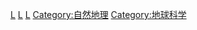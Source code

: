 {{Catnav|頁面分類|地理|区域地理}}
{{catmore|流域}}

[[Category:区域地理|L]]
[[Category:河流|L]]
[[Category:水文学|L]]
[[Category:自然地理|Category:自然地理]]
[[Category:地球科学|Category:地球科学]]